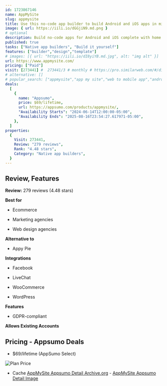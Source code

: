```yaml
---
id: 1723867146
name: AppMySite
slug: appmysite
title: Use this no-code app builder to build Android and iOS apps in minutes
image: { url: https://iili.io/dGGjiN9.md.png }
# optional
description: Build no-code apps for Android and iOS complete with home screens, menus, layouts, and moreCustomize and preview your app’s design, content, and layout with a user-friendly interface
published: true
tasks: ["Native app builders", "Build it yourself"]
features: ["builder","design","template"]
# images: [{ url: "https://iili.io/dI8yiYB.md.jpg", alt: "img alt" }]
url: https://www.appmysite.com/
pricing: ["Paid"]
visit: [273441] #  273441/3 # monthly # https://pro.similarweb.com/#/digitalsuite/websiteanalysis/home
# alternative: []
# popular_search: ["appmysite","app my site","web to mobile app","android app creator free","iphone screen resolution","app my site","appmysite","website to app","grid.upgrade","grid.upgrade"]
deals:
  [
    {
      name: "Appsumo",
      price: $69/lifetime,
      url: https://appsumo.com/products/appmysite/,
      "Availability Starts": "2024-06-14T12:00:00-05:00",
      "Availability Ends": "2025-08-16T23:54:27.617971-05:00",
    },
  ]
properties:
  {
    Visit: 273441,
    Review: "279 reviews",
    Rank: "4.48 stars",
    Category: "Native app builders",
  }
---
```


## Review, Features

**Review:** 279 reviews (4.48 stars)

**Best for**

- Ecommerce

- Marketing agencies

- Web design agencies

**Alternative to**

- Appy Pie

**Integrations**

- Facebook

- LiveChat

- WooCommerce

- WordPress

**Features**

- GDPR-compliant

**Allows Existing Accounts**

## Pricing - Appsumo Deals

- $69/lifetime (AppSumo Select)

<Img src="https://iili.io/dGVBNAF.png" alt="Plan Price" />

- Cache [AppMySite Appsumo Detail Archive.org](https://web.archive.org/web/*/https://appsumo.com/products/appmysite/) - [AppMySite Appsumo Detail Image](https://iili.io/dGVCHH7.png)
